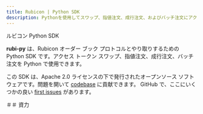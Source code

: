 ```yaml
---
title: Rubicon | Python SDK
description: Pythonを使用してスワップ、指値注文、成行注文、およびバッチ注文にアクセスできます
---
```


ルビコン Python SDK

**rubi-py** は、Rubicon オーダー ブック プロトコルとやり取りするための Python SDK です。アクセス トークン スワップ、指値注文、成行注文、バッチ注文を Python で使用できます。

この SDK は、Apache 2.0 ライセンスの下で発行されたオープンソース ソフトウェアです。問題を開いて [codebase](https://github.com/RubiconDeFi/rubi-py) に貢献できます。 GitHub で、ここにいくつかの良い [first issues](https://github.com/RubiconDeFi/rubi-py/issues?q=is%3Aissue+is%3Aopen+label%3A%22good+first+issue%22) があります。

＃＃ 資力

<QuickLinks>
<QuickLink title="rubi-py" icon="installation" href="https://github.com/RubiconDeFi/rubi-py" description="GitHubでPython SDKを表示する"></QuickLink>
<QuickLink title="ドキュメント" icon="presets" href="https://rubi.readthedocs.io/en/latest/" description="Rubiのための開発者ドキュメント"></QuickLink>
<QuickLink title="Pythonパッケージ" icon="plugins" href="https://pypi.org/project/rubi/" description="Install the rubi package on PYPI"></QuickLink>
<QuickLink
		title="Examples"
		icon="theming"
		href="https://github.com/RubiconDeFi/rubi-py/tree/master/rubi/docs/examples"
		description="some useful examples for getting started with rubi"
	></QuickLink>
</QuickLinks>